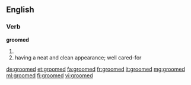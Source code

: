==English==

===Verb===
'''groomed'''
# {{en-past of|groom}}
# having a neat and clean appearance; well cared-for

[[de:groomed]]
[[et:groomed]]
[[fa:groomed]]
[[fr:groomed]]
[[it:groomed]]
[[mg:groomed]]
[[ml:groomed]]
[[fi:groomed]]
[[vi:groomed]]